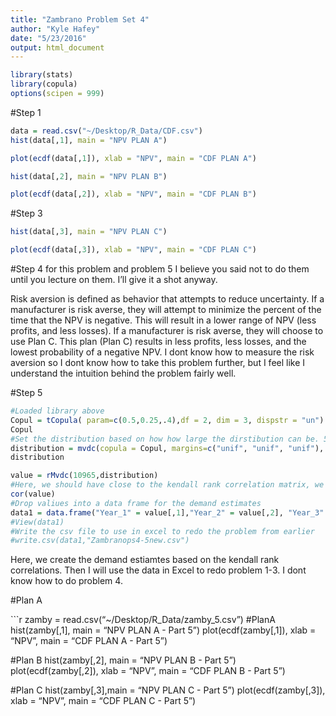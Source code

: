 ```yaml
---
title: "Zambrano Problem Set 4"
author: "Kyle Hafey"
date: "5/23/2016"
output: html_document
---
```



```r
library(stats)
library(copula)
options(scipen = 999)
```

#Step 1


```r
data = read.csv("~/Desktop/R_Data/CDF.csv")
hist(data[,1], main = "NPV PLAN A")

plot(ecdf(data[,1]), xlab = "NPV", main = "CDF PLAN A")

hist(data[,2], main = "NPV PLAN B")

plot(ecdf(data[,2]), xlab = "NPV", main = "CDF PLAN B")
```


#Step 3


```r
hist(data[,3], main = "NPV PLAN C")

plot(ecdf(data[,3]), xlab = "NPV", main = "CDF PLAN C")
```

#Step 4
for this problem and problem 5 I believe you said not to do them until you lecture on them. I'll give it a shot anyway. 

Risk aversion is defined as behavior that attempts to reduce uncertainty. If a manufacturer is risk averse, they will attempt to minimize the percent of the time that the NPV is negative. This will result in a lower range of NPV (less profits, and less losses). If a manufacturer is risk averse, they will choose to use Plan C. This plan (Plan C) results in less profits, less losses, and the lowest probability of a negative NPV. I dont know how to measure the risk aversion so I dont know how to take this problem further, but I feel like I understand the intuition behind the problem fairly well. 


#Step 5
```r
#Loaded library above
Copul = tCopula( param=c(0.5,0.25,.4),df = 2, dim = 3, dispstr = "un") 
Copul
#Set the distribution based on how how large the dirstibution can be. 50% greater than and less than the estimate
distribution = mvdc(copula = Copul, margins=c("unif", "unif", "unif"), paramMargins = list(list(min = 150000, max = 450000), list(min = 300000, max = 900000),list(min = 450000, max = 1450000)))
distribution

value = rMvdc(10965,distribution)
#Here, we should have close to the kendall rank correlation matrix, we will use this to create our demand estimates
cor(value)
#Drop valiues into a data frame for the demand estimates
data1 = data.frame("Year_1" = value[,1],"Year_2" = value[,2], "Year_3" = value[,3])
#View(data1)
#Write the csv file to use in excel to redo the problem from earlier
#write.csv(data1,"Zambranops4-5new.csv")

```
Here, we create the demand estiamtes based on the kendall rank correlations. Then I will use the data in Excel to redo problem 1-3. I dont know how to do problem 4. 

#Plan A


```r
zamby = read.csv("~/Desktop/R_Data/zamby_5.csv")
#PlanA
hist(zamby[,1], main = "NPV PLAN A - Part 5")
plot(ecdf(zamby[,1]), xlab = "NPV", main = "CDF PLAN A - Part 5")

#Plan B
hist(zamby[,2], main = "NPV PLAN B - Part 5")
plot(ecdf(zamby[,2]), xlab = "NPV", main = "CDF PLAN B - Part 5")

#Plan C
hist(zamby[,3],main = "NPV PLAN C - Part 5")
plot(ecdf(zamby[,3]), xlab = "NPV", main = "CDF PLAN C - Part 5")








